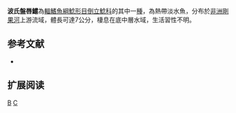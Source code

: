 {{Speciesbox 
| taxon = Chiloglanis pojeri
| status = LC
| status_system = IUCN3.1  
| authority = [[Poll|Poll]], 1944
| synonyms = 
}}

'''波氏盤唇鱨'''為[[輻鰭魚綱|輻鰭魚綱]][[鯰形目|鯰形目]][[倒立鯰科|倒立鯰科]]的其中一[[種|種]]，為熱帶淡水魚，分布於[[非洲|非洲]][[剛果河|剛果河]]上游流域，體長可達7公分，棲息在底中層水域，生活習性不明。
==参考文献==
*{{FishBase_species|genus=Chiloglanis|species=pojeri|year=2015|month=5}}

== 扩展阅读 ==
{{refbegin}}
{{wikispecies-inline|Chiloglanis pojeri|波氏盤唇鱨}}
{{refend}}
{{Taxonbar|from=Q3758167}}

[[Category:盤唇鱨屬|B]]
[[Category:1944年描述的魚類|C]]